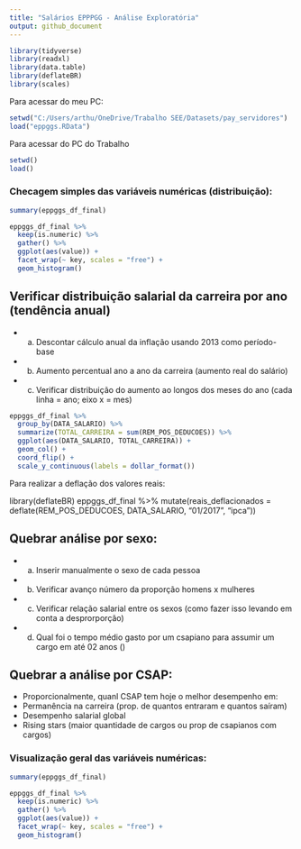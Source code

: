 ```yaml
---
title: "Salários EPPPGG - Análise Exploratória"
output: github_document
---
```


```r
library(tidyverse)
library(readxl)
library(data.table)
library(deflateBR)
library(scales)
```

Para acessar do meu PC:
```r
setwd("C:/Users/arthu/OneDrive/Trabalho SEE/Datasets/pay_servidores")
load("eppggs.RData")
```

Para acessar do PC do Trabalho
```r
setwd()
load()
```

### Checagem simples das variáveis numéricas (distribuição):

```r
summary(eppggs_df_final)

eppggs_df_final %>%
  keep(is.numeric) %>% 
  gather() %>% 
  ggplot(aes(value)) +
  facet_wrap(~ key, scales = "free") +
  geom_histogram()
```

##  Verificar distribuição salarial da carreira por ano (tendência anual)
* a. Descontar cálculo anual da inflação usando 2013 como período-base
* b. Aumento percentual ano a ano da carreira (aumento real do salário)
* c. Verificar distribuição do aumento ao longos dos meses do ano (cada linha = ano; eixo x = mes)

```r
eppggs_df_final %>% 
  group_by(DATA_SALARIO) %>% 
  summarize(TOTAL_CARREIRA = sum(REM_POS_DEDUCOES)) %>% 
  ggplot(aes(DATA_SALARIO, TOTAL_CARREIRA)) +
  geom_col() +
  coord_flip() +
  scale_y_continuous(labels = dollar_format())
```


Para realizar a deflação dos valores reais:

library(deflateBR)
eppggs_df_final %>% mutate(reais_deflacionados = deflate(REM_POS_DEDUCOES, DATA_SALARIO, "01/2017", "ipca"))


## Quebrar análise por sexo:

* a. Inserir manualmente o sexo de cada pessoa
* b. Verificar avanço número da proporção homens x mulheres
* c. Verificar relação salarial entre os sexos (como fazer isso levando em conta a desprorporção)
* d. Qual foi o tempo médio gasto por um csapiano para assumir um cargo em até 02 anos ()

## Quebrar a análise por CSAP:
* Proporcionalmente, quanl CSAP tem hoje o melhor desempenho em:
* Permanência na carreira (prop. de quantos entraram e quantos saíram)
* Desempenho salarial global
* Rising stars (maior quantidade de cargos ou prop de csapianos com cargos)


### Visualização geral das variáveis numéricas:
```r
summary(eppggs_df_final)

eppggs_df_final %>%
  keep(is.numeric) %>% 
  gather() %>% 
  ggplot(aes(value)) +
  facet_wrap(~ key, scales = "free") +
  geom_histogram()
```

        